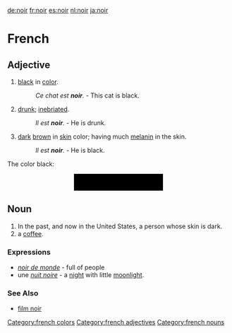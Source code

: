 [[de:noir]] [[fr:noir]] [[es:noir]] [[nl:noir]] [[ja:noir]] 


[[Category:french colors]]
[[Category:french adjectives]]
[[Category:french nouns]]

=French=

==Adjective==

# [[black]] in [[color]].
#: ''Ce chat est '''noir'''.'' - This cat is black.
# [[drunk]]; [[inebriated]].
#:''Il est '''noir'''.'' - He is drunk.
# [[dark]] [[brown]] in [[skin]] color; having much [[melanin]] in the skin.
#:''Il est '''noir'''.'' - He is black.

The color black:<div style="height:1cm;background-color:#000000;margin-left:4cm;margin-right:4cm"> </div> 

==Noun==

# In the past, and now in the United States, a person whose skin is dark.<!--Which "United States"? I've never heard this in the USA-->
# a [[coffee]].<!--type of coffee or cup of coffee? (LOL! That's not funny :-P)-->

===Expressions===
* ''[[noir de monde]]'' - full of people
* une  ''[[nuit noire]]'' - a [[night]] with little [[moonlight]].

===See Also===

*[[film noir]]

<!-- belongs on French wiktionary===translations===

*allemand: [[Schwarz]] 
*anglais : [[Black]]
*espagnol:  [[Negro]]
*néerlandais: [[Zwart]]
*japonais: [[黒]], [[黒い]] -->